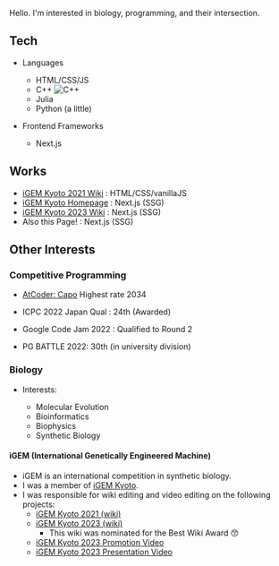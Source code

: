 
Hello. I'm interested in biology, programming, and their intersection.

## Tech

- Languages

  - HTML/CSS/JS
  - C++ <Image src={cpp_logo} alt="C++" width={cpp_logo.width/40} height={cpp_logo.height/40}/>
  - Julia
  - Python (a little)

- Frontend Frameworks
  - Next.js

## Works

- [iGEM Kyoto 2021 Wiki](https://2021.igem.org/Team:Kyoto) : HTML/CSS/vanillaJS
- [iGEM Kyoto Homepage](https://igemkyotoofficial.github.io) : Next.js (SSG)
- [iGEM Kyoto 2023 Wiki](https://2023.igem.wiki/kyoto) : Next.js (SSG)
- Also this Page! : Next.js (SSG)

## Other Interests

### Competitive Programming

- [AtCoder: Capo](https://atcoder.jp/users/Capo) Highest rate 2034 

- ICPC 2022 Japan Qual : 24th (Awarded)

- Google Code Jam 2022 : Qualified to Round 2

- PG BATTLE 2022: 30th (in university division)

### Biology

- Interests:

  - Molecular Evolution
  - Bioinformatics
  - Biophysics
  - Synthetic Biology

#### iGEM (International Genetically Engineered Machine)

- iGEM is an international competition in synthetic biology.
- I was a member of [iGEM Kyoto](https://igemkyotoofficial.github.io).
- I was responsible for wiki editing and video editing on the following projects:
  - [iGEM Kyoto 2021 (wiki)](https://2021.igem.org/Team:Kyoto)
  - [iGEM Kyoto 2023 (wiki)](https://2023.igem.wiki/kyoto)
    - This wiki was nominated for the Best Wiki Award 😙
  - [iGEM Kyoto 2023 Promotion Video](https://video.igem.org/w/eaf4f647-2ae2-47dd-a1b7-79917cc15cb6)
  - [iGEM Kyoto 2023 Presentation Video](https://video.igem.org/w/rgTnxoL6HzMxtvEphNzwX2)
